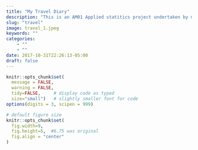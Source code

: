 ```yaml
---
title: "My Travel Diary"
description: "This is an AM01 Applied statitics project undertaken by my study group to analyse the"
slug: "travel"
image: travel_1.jpeg
keywords: ""
categories: 
    - ""
    - ""
date: 2017-10-31T22:26:13-05:00
draft: false
---
```


```r
knitr::opts_chunk$set(
  message = FALSE, 
  warning = FALSE, 
  tidy=FALSE,     # display code as typed
  size="small")   # slightly smaller font for code
options(digits = 3, scipen = 999)

# default figure size
knitr::opts_chunk$set(
  fig.width=9, 
  fig.height=5,  #6.75 was original
  fig.align = "center"
)
```

